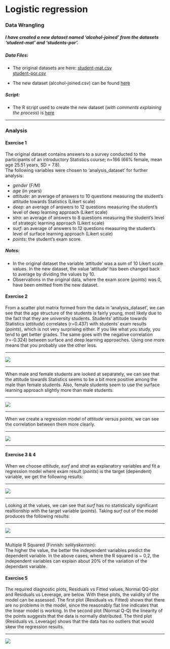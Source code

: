 # Logistic regression

### Data Wrangling

##### I have created a new dataset named 'alcohol-joined' from the datasets 'student-mat' and 'students-por'.  

##### Data Files:  
* The original datasets are here:
[student-mat.csv](https://github.com/huttusam/IODS-project/blob/master/data/student-mat.csv)  
[student-por.csv](https://github.com/huttusam/IODS-project/blob/master/data/student-por.csv)  

* The new dataset (alcohol-joined.csv) can be found [here](https://github.com/huttusam/IODS-project/blob/master/data/alcohol-joines.csv)  

##### Script:  
* The R script used to create the new dataset (*with comments explaining the process*) is  [here](https://github.com/huttusam/IODS-project/blob/master/data/create_alc.R)  
  
***  

  
### Analysis
#### Exercise 1

The original dataset contains answers to a survey conducted to the participants of an introductory Statistics course; n=166 (66% female, mean age 25.51 years, SD = 7.8).  
The following variables were chosen to 'analysis_dataset' for further analysis:

* *gender* (F/M)  
* *age* (in years)  
* *attitude*: an average of answers to 10 questions measuring the student's attitude towards Statistics (Likert scale)  
* *deep*: an average of answers to 12 questions measuring the student's level of deep learning approach (Likert scale)  
* *stra*: an average of answers to 8 questions measuring the student's level of strategic learning approach (Likert scale)  
* *surf*: an average of answers to 12 questions measuring the student's level of surface learning approach (Likert scale)  
* *points*: the student's exam score.  

  
##### Notes:
* In the original dataset the variable 'attitude' was a sum of 10 Likert scale values. In the new dataset, the value 'attitude' has been changed back to average by dividing the values by 10.  
* Observations in the original data, where the exam score (*points*) was 0, have been omitted from the new dataset.  

#### Exercise 2

From a scatter plot matrix formed from the data in 'analysis_dataset', we can see that the age structure of the students is fairly young, most likely due to the fact that they are university students. Students' attitude towards Statistics (*attitude*) correlates (r=0.437) with students' exam results (*points*), which is not very surprising either. If you like what you study, you tend to get better grades. The same goes with the negative correlation (r=-0.324) between surface and deep learning approaches. Using one more means that you probably use the other less.
  
***  

  ![](images/scatterplotmatrix.png)

***  

When male and female students are looked at separately, we can see that the attitude towards Statistics seems to be a bit more positive among the male than female students. Also, female students seem to use the surface learning approach slightly more than male students.

***    
  
![](images/scatterplotmatrixgender.png)  

***
  
When we create a regression model of *attitude* versus *points*, we can see the correlation between them more clearly.  

  
***

![](images/attitude-points.png)  

***

#### Exercise 3 & 4

When we choose *attitude*, *surf* and *strat* as explanatory variables and fit a regression model where exam result (*points*) is the target (dependent) variable, we get the following results:

***  

![](images/table1.png)  

***  


Looking at the values, we can see that *surf* has no statistically significant realtionship with the target variable (*points*). Taking *surf* out of the model produces the following results:

***  
    
![](images/table2.png)  

***  

Multiple R Squared (Finnish: *selityskerroin*):  
The higher the value, the better the independent variables predict the dependent variable. In the above cases, where the R squared is ~ 0,2, the independent variables can explain about 20% of the variation of the dependant variable.

#### Exercise 5
  
The required diagnostic plots, Residuals vs Fitted values, Normal QQ-plot and Residuals vs Leverage, are below. With these plots, the validity of the model can be assessed. The first plot (Residuals vs. Fitted) shows that there are no problems in the model, since the reasonably flat line indicates that the linear model is working. In the second plot (Normal Q-Q) the linearity of the points suggests that the data is normally distributed. The third plot (Residuals vs. Leverage) shows that the data has no outliers that would skew the regression results.



***  

![](images/diagnostic-plots.png)  




    
  
  
  